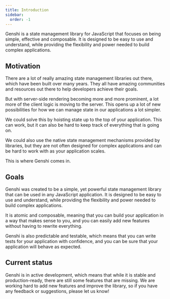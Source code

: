 ```yaml
---
title: Introduction
sidebar:
  order: -1
---
```


Genshi is a state management library for JavaScript that focuses on being simple, effective and composable. It is designed to be easy to use and understand, while providing the flexibility and power needed to build complex applications.

## Motivation

There are a lot of really amazing state management libraries out there, which have been built over many years. They all have amazing communities and resources out there to help developers achieve their goals.

But with server-side rendering becoming more and more prominent, a lot more of the client logic is moving to the server. This opens up a lot of new possibilities for how we can manage state in our applications a lot simpler.

We could solve this by hoisting state up to the top of your application. This can work, but it can also be hard to keep track of everything that is going on.

We could also use the native state management mechanisms provided by libraries, but they are not often designed for complex applications and can be hard to work with as your application scales.

This is where Genshi comes in.

## Goals

Genshi was created to be a simple, yet powerful state management library that can be used in any JavaScript application. It is designed to be easy to use and understand, while providing the flexibility and power needed to build complex applications.

It is atomic and composable, meaning that you can build your application in a way that makes sense to you, and you can easily add new features without having to rewrite everything.

Genshi is also predictable and testable, which means that you can write tests for your application with confidence, and you can be sure that your application will behave as expected.

## Current status

Genshi is in active development, which means that while it is stable and production-ready, there are still some features that are missing. We are working hard to add new features and improve the library, so if you have any feedback or suggestions, please let us know!
